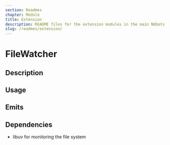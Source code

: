 ```yaml
---
section: Readmes
chapter: Module
title: Extension
description: README files for the extension modules in the main NUbots codebase
slug: /readmes/extension/
---
```


# FileWatcher

## Description

## Usage

## Emits

## Dependencies

- libuv for monitoring the file system


